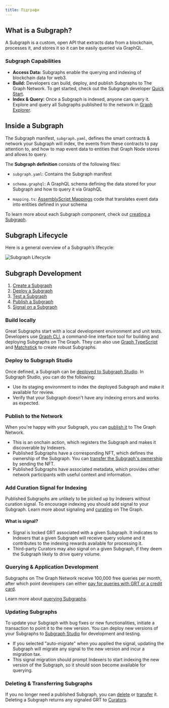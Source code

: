 ```yaml
---
title: Підграфи
---
```


## What is a Subgraph?

A Subgraph is a custom, open API that extracts data from a blockchain, processes it, and stores it so it can be easily queried via GraphQL.

### Subgraph Capabilities

- **Access Data:** Subgraphs enable the querying and indexing of blockchain data for web3.
- **Build:** Developers can build, deploy, and publish Subgraphs to The Graph Network. To get started, check out the Subgraph developer [Quick Start](quick-start/).
- **Index & Query:** Once a Subgraph is indexed, anyone can query it. Explore and query all Subgraphs published to the network in [Graph Explorer](https://thegraph.com/explorer).

## Inside a Subgraph

The Subgraph manifest, `subgraph.yaml`, defines the smart contracts & network your Subgraph will index, the events from these contracts to pay attention to, and how to map event data to entities that Graph Node stores and allows to query.

The **Subgraph definition** consists of the following files:

- `subgraph.yaml`: Contains the Subgraph manifest

- `schema.graphql`: A GraphQL schema defining the data stored for your Subgraph and how to query it via GraphQL

- `mapping.ts`: [AssemblyScript Mappings](https://github.com/AssemblyScript/assemblyscript) code that translates event data into entities defined in your schema

To learn more about each Subgraph component, check out [creating a Subgraph](/developing/creating-a-subgraph/).

## Subgraph Lifecycle

Here is a general overview of a Subgraph’s lifecycle:

![Subgraph Lifecycle](/img/subgraph-lifecycle.png)

## Subgraph Development

1. [Create a Subgraph](/developing/creating-a-subgraph/)
2. [Deploy a Subgraph](/deploying/deploying-a-subgraph-to-studio/)
3. [Test a Subgraph](/deploying/subgraph-studio/#testing-your-subgraph-in-subgraph-studio)
4. [Publish a Subgraph](/subgraphs/developing/publishing/publishing-a-subgraph/)
5. [Signal on a Subgraph](/subgraphs/developing/publishing/publishing-a-subgraph/#adding-signal-to-your-subgraph)

### Build locally

Great Subgraphs start with a local development environment and unit tests. Developers use [Graph CLI](https://github.com/graphprotocol/graph-tooling/tree/main/packages/cli), a command-line interface tool for building and deploying Subgraphs on The Graph. They can also use [Graph TypeScript](/subgraphs/developing/creating/graph-ts/README/) and [Matchstick](/subgraphs/developing/creating/unit-testing-framework/) to create robust Subgraphs.

### Deploy to Subgraph Studio

Once defined, a Subgraph can be [deployed to Subgraph Studio](/deploying/deploying-a-subgraph-to-studio/). In Subgraph Studio, you can do the following:

- Use its staging environment to index the deployed Subgraph and make it available for review.
- Verify that your Subgraph doesn't have any indexing errors and works as expected.

### Publish to the Network

When you're happy with your Subgraph, you can [publish it](/subgraphs/developing/publishing/publishing-a-subgraph/) to The Graph Network.

- This is an onchain action, which registers the Subgraph and makes it discoverable by Indexers.
- Published Subgraphs have a corresponding NFT, which defines the ownership of the Subgraph. You can [transfer the Subgraph's ownership](/subgraphs/developing/managing/transferring-a-subgraph/) by sending the NFT.
- Published Subgraphs have associated metadata, which provides other network participants with useful context and information.

### Add Curation Signal for Indexing

Published Subgraphs are unlikely to be picked up by Indexers without curation signal. To encourage indexing you should add signal to your Subgraph. Learn more about signaling and [curating](/resources/roles/curating/) on The Graph.

#### What is signal?

- Signal is locked GRT associated with a given Subgraph. It indicates to Indexers that a given Subgraph will receive query volume and it contributes to the indexing rewards available for processing it.
- Third-party Curators may also signal on a given Subgraph, if they deem the Subgraph likely to drive query volume.

### Querying & Application Development

Subgraphs on The Graph Network receive 100,000 free queries per month, after which point developers can either [pay for queries with GRT or a credit card](/subgraphs/billing/).

Learn more about [querying Subgraphs](/subgraphs/querying/introduction/).

### Updating Subgraphs

To update your Subgraph with bug fixes or new functionalities, initiate a transaction to point it to the new version. You can deploy new versions of your Subgraphs to [Subgraph Studio](https://thegraph.com/studio/) for development and testing.

- If you selected "auto-migrate" when you applied the signal, updating the Subgraph will migrate any signal to the new version and incur a migration tax.
- This signal migration should prompt Indexers to start indexing the new version of the Subgraph, so it should soon become available for querying.

### Deleting & Transferring Subgraphs

If you no longer need a published Subgraph, you can [delete](/subgraphs/developing/managing/deleting-a-subgraph/) or [transfer](/subgraphs/developing/managing/transferring-a-subgraph/) it. Deleting a Subgraph returns any signaled GRT to [Curators](/resources/roles/curating/).
